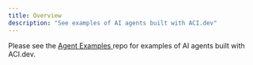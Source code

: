 ```yaml
---
title: Overview
description: "See examples of AI agents built with ACI.dev"
---
```


Please see the [Agent Examples <Icon icon="up-right-from-square"/>](https://github.com/aipotheosis-labs/aci-agents) repo for examples of AI agents built with ACI.dev.